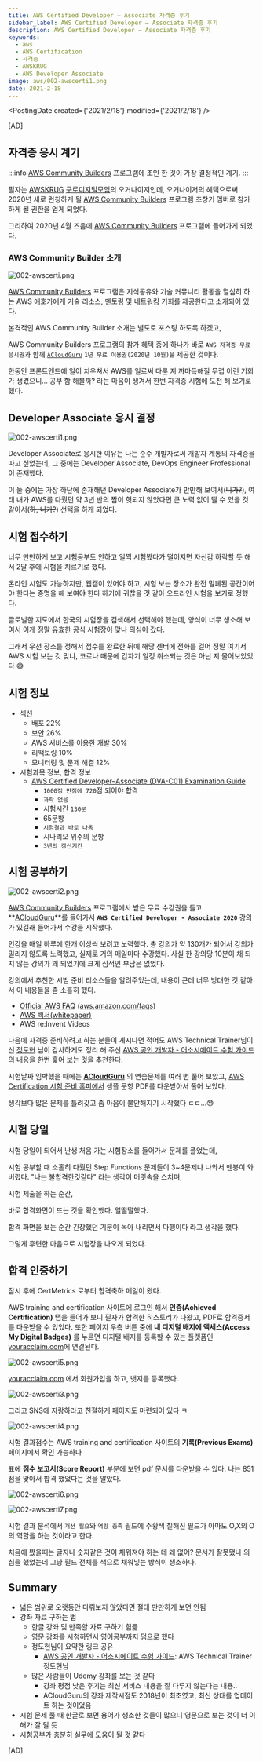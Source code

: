 ```yaml
---
title: AWS Certified Developer – Associate 자격증 후기
sidebar_label: AWS Certified Developer – Associate 자격증 후기
description: AWS Certified Developer – Associate 자격증 후기
keywords:
  - aws
  - AWS Certification
  - 자격증
  - AWSKRUG
  - AWS Developer Associate
image: aws/002-awscerti1.png
date: 2021-2-18
---
```



<PostingDate created={'2021/2/18'} modified={'2021/2/18'} />

[AD]

## 자격증 응시 계기

:::info
[AWS Community Builders](https://aws.amazon.com/ko/developer/community/community-builders/) 프로그램에 조인 한 것이 가장 결정적인 계기.
:::

필자는 [AWSKRUG](https://www.meetup.com/ko-KR/awskrug) [구로디지털모임](https://github.com/awskrug/gudi-group)의 오거나이저인데, 오거나이저의 혜택으로써 2020년 새로 런칭하게 될 [AWS Community Builders](https://aws.amazon.com/ko/developer/community/community-builders/) 프로그램 초창기 멤버로 참가하게 될 권한을 얻게 되었다.

그리하여 2020년 4월 즈음에 [AWS Community Builders](https://aws.amazon.com/ko/developer/community/community-builders/) 프로그램에 들어가게 되었다.

### AWS Community Builder 소개

![002-awscerti.png](../../static/aws/002-awscerti.png)

[AWS Community Builders](https://aws.amazon.com/ko/developer/community/community-builders/) 프로그램은 지식공유와 기술 커뮤니티 활동을 열심히 하는 AWS 애호가에게 기술 리소스, 멘토링 및 네트워킹 기회를 제공한다고 소개되어 있다.

본격적인 AWS Community Builder 소개는 별도로 포스팅 하도록 하겠고,

AWS Community Builders 프로그램의 참가 혜택 중에 하나가 바로 `AWS 자격증 무료 응시권`과 함께 [`ACloudGuru`](https://acloudguru.com/) `1년 무료 이용권(2020년 10월)을` 제공한 것이다.

한동안 프론트엔드에 일이 치우쳐서 AWS를 일로써 다룬 지 까마득해질 무렵 이런 기회가 생겼으니... 공부 함 해볼까? 라는 마음이 생겨서 한번 자격증 시험에 도전 해 보기로 했다.

## Developer Associate 응시 결정

![002-awscerti1.png](../../static/aws/002-awscerti1.png)

Developer Associate로 응시한 이유는 나는 순수 개발자로써 개발자 계통의 자격증을 따고 싶었는데, 그 중에는 Developer Associate, DevOps Engineer Professional이 존재했다.

이 둘 중에는 가장 하단에 존재해던 Developer Associate가 만만해 보여서(~~니가?~~), 여태 내가 AWS를 다뤘던 약 3년 반의 짬이 헛되지 않았다면 큰 노력 없이 딸 수 있을 것 같아서(~~하, 니가?~~) 선택을 하게 되었다.

## 시험 접수하기

너무 만만하게 보고 시험공부도 안하고 일찍 시험봤다가 떨어지면 자신감 하락할 듯 해서 2달 후에 시험을 치르기로 했다.

온라인 시험도 가능하지만, 웹캠이 있어야 하고, 시험 보는 장소가 완전 밀폐된 공간이어야 한다는 증명을 해 보여야 한다 하기에 귀찮을 것 같아 오프라인 시험을 보기로 정했다.

글로벌한 지도에서 한국의 시험장을 검색해서 선택해야 했는데, 양식이 너무 생소해 보여서 이게 정말 유효한 공식 시험장이 맞나 의심이 갔다.

그래서 우선 장소를 정해서 접수를 완료한 뒤에 해당 센터에 전화를 걸어 정말 여기서 AWS 시험 보는 것 맞냐, 코로나 때문에 갑자기 일정 취소되는 것은 아닌 지 물어보았었다 😅

## 시험 정보

- 섹션
    - 배포 22%
    - 보안 26%
    - AWS 서비스를 이용한 개발 30%
    - 리팩토링 10%
    - 모니터링 및 문제 해결 12%
- 시험과목 정보, 합격 정보
    - [AWS Certified Developer–Associate (DVA-C01) Examination Guide](https://d1.awsstatic.com/training-and-certification/docs-dev-associate/AWS_Certified_Developer_Associate-Exam_Guide_EN_1.4.pdf)
        - `1000점 만점에 720`점 되어야 합격
        - `과락 없음`
        - 시험시간 `130분`
        - 65문항
        - `시험결과 바로 나옴`
        - 시나리오 위주의 문항
        - `3년의 갱신기간`

## 시험 공부하기

![002-awscerti2.png](../../static/aws/002-awscerti2.png)

[AWS Community Builders](https://aws.amazon.com/ko/developer/community/community-builders/) 프로그램에서 받은 무료 수강권을 들고 **[ACloudGuru](https://acloudguru.com/)**를 들어가서 **`AWS Certified Developer - Associate 2020`** 강의가 있길래 들어가서 수강을 시작했다.

인강을 매일 하루에 한개 이상씩 보려고 노력했다. 총 강의가 약 130개가 되어서 강의가 밀리지 않도록 노력했고, 실제로 거의 매일마다 수강했다. 사실 한 강의당 10분이 채 되지 않는 강의가 꽤 되었기에 크게 심적인 부담은 없었다.

강의에서 추천한 시범 준비 리소스들을 알려주었는데, 내용이 근데 너무 방대한 것 같아서 이 내용들을 좀 소홀히 했다. 

- [Official AWS FAQ](http://aws.amazon.com/faqs) ([aws.amazon.com/faqs](https://aws.amazon.com/ko/faqs/))
- [AWS 백서(whitepaper)](https://aws.amazon.com/ko/whitepapers)
- AWS re:Invent Videos

다음에 자격증 준비하려고 하는 분들이 계시다면 적어도 AWS Technical Trainer님이신 [정도현](https://gist.github.com/serithemage) 님이 감사하게도 정리 해 주신 [AWS 공인 개발자 - 어소시에이트 수험 가이드](https://gist.github.com/serithemage/df61aaf396046eff7244b6eaa8d58d4a)의 내용을 한번 훑어 보는 것을 추천한다.

시험날짜 임박했을 때에는 **[ACloudGuru](https://acloudguru.com/)** 의 연습문제를 여러 번 풀어 보았고, [AWS Certification 시험 준비 홈피에서](https://aws.amazon.com/ko/certification/certification-prep/) 샘플 문항 PDF를 다운받아서 풀어 보았다.

생각보다 많은 문제를 틀려갖고 좀 마음이 불안해지기 시작했다 ㄷㄷ...😓

## 시험 당일

시험 당일이 되어서 난생 처음 가는 시험장소를 들어가서 문제를 풀었는데,

시험 공부할 때 소홀히 다뤘던 Step Functions 문제들이 3~4문제나 나와서 멘붕이 와버렸다. "나는 불합격한것같다" 라는 생각이 머릿속을 스치며,

시험 제출을 하는 순간,

바로 합격화면이 뜨는 것을 확인했다. 얼떨떨했다.

합격 화면을 보는 순간 긴장했던 기분이 녹아 내리면서 다행이다 라고 생각을 했다.

그렇게 후련한 마음으로 시험장을 나오게 되었다.

## 합격 인증하기

잠시 후에 CertMetrics 로부터 합격축하 메일이 왔다.

AWS training and certification 사이트에 로그인 해서 **인증(Achieved Certification)** 탭을 들어가 보니 필자가 합격한 히스토리가 나왔고, PDF로 합격증서를 다운받을 수 있었다.
또한 페이지 우측 버튼 중에 **내 디지털 배지에 액세스(Access My Digital Badges)** 를 누르면 디지털 배지를 등록할 수 있는 플랫폼인 [youracclaim.com](http://youracclaim.com)에 연결된다.

![002-awscerti5.png](../../static/aws/002-awscerti5.png)

[youracclaim.com](http://youracclaim.com) 에서 회원가입을 하고, 뱃지를 등록했다.

![002-awscerti3.png](../../static/aws/002-awscerti3.png)

그리고 SNS에 자랑하라고 친절하게 페이지도 마련되어 있다 ㅋ

![002-awscerti4.png](../../static/aws/002-awscerti4.png)

시험 결과점수는 AWS training and certification 사이트의 **기록(Previous Exams)** 페이지에서 확인 가능하다

표에 **점수 보고서(Score Report)** 부분에 보면 pdf 문서를 다운받을 수 있다. 나는 851점을 맞아서 합격 했었다는 것을 알았다.

![002-awscerti6.png](../../static/aws/002-awscerti6.png)

![002-awscerti7.png](../../static/aws/002-awscerti7.png)

시험 결과 분석에서 `개선 필요`와 `역량 충족` 필드에 주황색 칠해진 필드가 아마도 O,X의 O의 역할을 하는 것이라고 한다.

처음에 봤을때는 글자나 숫자같은 것이 채워져야 하는 데 왜 없어? 문서가 잘못됐나 의심을 했었는데 그냥 필드 전체를 색으로 채워넣는 방식이 생소하다.


## Summary

- 넓은 범위로 오랫동안 다뤄보지 않았다면 절대 만만하게 보면 안됨
- 강좌 자료 구하는 법
    - 한글 강좌 및 만족할 자료 구하기 힘듦
    - 영문 강좌를 시청하면서 영어공부까지 덤으로 했다
    - 정도현님이 요약한 링크 공유
        - [AWS 공인 개발자 - 어소시에이트 수험 가이드](https://gist.github.com/serithemage/df61aaf396046eff7244b6eaa8d58d4a): AWS Technical Trainer 정도현님
    - 많은 사람들이 Udemy 강좌를 보는 것 같다
        - 강좌 평점 낮은 후기는 최신 서비스 내용을 잘 다루지 않는다는 내용..
        - ACloudGuru의 강좌 제작시점도 2018년이 최초였고, 최신 상태를 업데이트 하는 것이었음
- 시험 문제 풀 때 한글로 보면 용어가 생소한 것들이 많으니 영문으로 보는 것이 더 이해가 잘 될 듯
- 시험공부가 충분히 실무에 도움이 될 것 같다

[AD]

<Comment />
